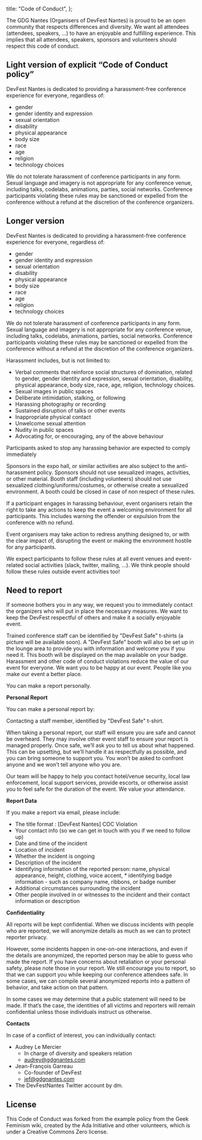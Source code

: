  title: "Code of Conduct",
};

<PrimarySection>

The GDG Nantes (Organisers of DevFest Nantes) is proud to be an open community that respects differences and diversity. We want all attendees (attendees, speakers, …) to have an enjoyable and fulfilling experience. This implies that all attendees, speakers, sponsors and volunteers should respect this code of conduct.

## Light version of explicit “Code of Conduct policy”

DevFest Nantes is dedicated to providing a harassment-free conference experience for everyone, regardless of:

- gender
- gender identity and expression
- sexual orientation
- disability
- physical appearance
- body size
- race
- age
- religion
- technology choices

We do not tolerate harassment of conference participants in any form. Sexual language and imagery is not appropriate for any conference venue, including talks, codelabs, animations, parties, social networks. Conference participants violating these rules may be sanctioned or expelled from the conference without a refund at the discretion of the conference organizers.

## Longer version

DevFest Nantes is dedicated to providing a harassment-free conference experience for everyone, regardless of:

- gender
- gender identity and expression
- sexual orientation
- disability
- physical appearance
- body size
- race
- age
- religion
- technology choices

We do not tolerate harassment of conference participants in any form. Sexual language and imagery is not appropriate for any conference venue, including talks, codelabs, animations, parties, social networks. Conference participants violating these rules may be sanctioned or expelled from the conference without a refund at the discretion of the conference organizers.

Harassment includes, but is not limited to:

- Verbal comments that reinforce social structures of domination, related to gender, gender identity and expression, sexual orientation, disability, physical appearance, body size, race, age, religion, technology choices.
- Sexual images in public spaces
- Deliberate intimidation, stalking, or following
- Harassing photography or recording
- Sustained disruption of talks or other events
- Inappropriate physical contact
- Unwelcome sexual attention
- Nudity in public spaces
- Advocating for, or encouraging, any of the above behaviour

Participants asked to stop any harassing behavior are expected to comply immediately

Sponsors in the expo hall, or similar activities are also subject to the anti-harassment policy. Sponsors should not use sexualized images, activities, or other material. Booth staff (including volunteers) should not use sexualized clothing/uniforms/costumes, or otherwise create a sexualized environment. A booth could be closed in case of non respect of these rules.

If a participant engages in harassing behaviour, event organisers retain the right to take any actions to keep the event a welcoming environment for all participants. This includes warning the offender or expulsion from the conference with no refund.

Event organisers may take action to redress anything designed to, or with the clear impact of, disrupting the event or making the environment hostile for any participants.

We expect participants to follow these rules at all event venues and event-related social activities (slack, twitter, mailing, …). We think people should follow these rules outside event activities too!

## Need to report

If someone bothers you in any way, we request you to immediately contact the organizers who will put in place the necessary measures. We want to keep the DevFest respectful of others and make it a socially enjoyable event.

Trained conference staff can be identified by "DevFest Safe" t-shirts (a picture will be available soon). A "DevFest Safe" booth will also be set up in the lounge area to provide you with information and welcome you if you need it. This booth will be displayed on the map available on your badge. Harassment and other code of conduct violations reduce the value of our event for everyone. We want you to be happy at our event. People like you make our event a better place.

You can make a report personally.

**Personal Report**

You can make a personal report by:

Contacting a staff member, identified by "DevFest Safe" t-shirt.

When taking a personal report, our staff will ensure you are safe and cannot be overheard. They may involve other event staff to ensure your report is managed properly. Once safe, we’ll ask you to tell us about what happened. This can be upsetting, but we’ll handle it as respectfully as possible, and you can bring someone to support you. You won’t be asked to confront anyone and we won’t tell anyone who you are.

Our team will be happy to help you contact hotel/venue security, local law enforcement, local support services, provide escorts, or otherwise assist you to feel safe for the duration of the event. We value your attendance.

**Report Data**

If you make a report via email, please include:

- The title format : [DevFest Nantes] COC Violation
- Your contact info (so we can get in touch with you if we need to follow up)
- Date and time of the incident
- Location of incident
- Whether the incident is ongoing
- Description of the incident
- Identifying information of the reported person: name, physical appearance, height, clothing, voice accent, \* identifying badge information - such as company name, ribbons, or badge number
- Additional circumstances surrounding the incident
- Other people involved in or witnesses to the incident and their contact information or description

**Confidentiality**

All reports will be kept confidential. When we discuss incidents with people who are reported, we will anonymize details as much as we can to protect reporter privacy.

However, some incidents happen in one-on-one interactions, and even if the details are anonymized, the reported person may be able to guess who made the report. If you have concerns about retaliation or your personal safety, please note those in your report. We still encourage you to report, so that we can support you while keeping our conference attendees safe. In some cases, we can compile several anonymized reports into a pattern of behavior, and take action on that pattern.

In some cases we may determine that a public statement will need to be made. If that’s the case, the identities of all victims and reporters will remain confidential unless those individuals instruct us otherwise.

**Contacts**

In case of a conflict of interest, you can individually contact:

- Audrey Le Mercier
  - In charge of diversity and speakers relation
  - audrey@gdgnantes.com
- Jean-François Garreau
  - Co-founder of DevFest
  - jef@gdgnantes.com
- The DevFestNantes Twitter account by dm.

## License

This Code of Conduct was forked from the example policy from the Geek Feminism wiki, created by the Ada Initiative and other volunteers, which is under a Creative Commons Zero license.

</PrimarySection>
